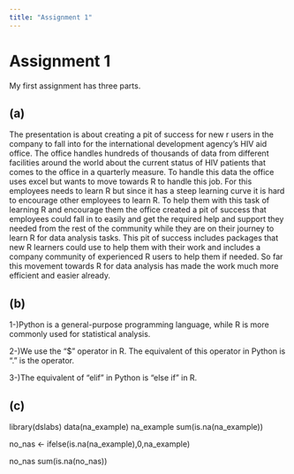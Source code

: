 ```yaml
---
title: "Assignment 1"
---
```


# Assignment 1

My first assignment has three parts.

## (a)

The presentation is about creating a pit of success for new r users in the company to fall into for the international development agency's HIV aid office. The office handles hundreds of thousands of data from different facilities around the world about the current status of HIV patients that comes to the office in a quarterly measure. To handle this data the office uses excel but wants to move towards R to handle this job. For this employees needs to learn R but since it has a steep learning curve it is hard to encourage other employees to learn R. To help them with this task of learning R and encourage them the office created a pit of success that employees could fall in to easily and get the required help and support they needed from the rest of the community while they are on their journey to learn R for data analysis tasks. This pit of success includes packages that new R learners could use to help them with their work and includes a company community of experienced R users to help them if needed. So far this movement towards R for data analysis has made the work much more efficient and easier already.

## (b)

1-)Python is a general-purpose programming language, while R is more commonly used for statistical analysis.

2-)We use the "\$" operator in R. The equivalent of this operator in Python is "." is the operator.

3-)The equivalent of "elif" in Python is "else if" in R.

## (c)
library(dslabs)
data(na_example)
na_example
sum(is.na(na_example))

no_nas <- ifelse(is.na(na_example),0,na_example)

no_nas
sum(is.na(no_nas))